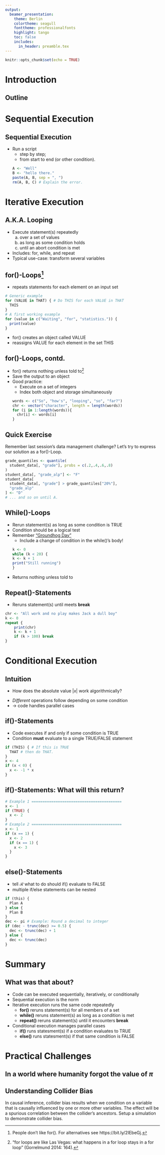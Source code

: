 ```yaml
---
output:
  beamer_presentation:
    theme: Berlin
    colortheme: seagull
    fonttheme: professionalfonts
    highlight: tango
    toc: false
    includes:
      in_header: preamble.tex
---
```

```r
knitr::opts_chunk$set(echo = TRUE)
```

\maketitle
# Introduction

## Outline
\tableofcontents

# Sequential Execution

## Sequential Execution

- Run a script
  - step by step;
  - from start to end (or other condition).
```r
A <- "Well"
B <- "hello there."
paste(A, B, sep = ", ")
rm(A, B, C) # Explain the error.
```

# Iterative Execution

## A.K.A. Looping

- Execute statement(s) repeatedly
  a. over a set of values
  b. as long as some condition holds
  c. until an abort condition is met
- Includes: for, while, and repeat
- Typical use-case: transform several variables

## for()-Loops[^1]
- repeats statements for each element on an input set
```r
# Generic example
for (VALUE in THAT) { # Do THIS for each VALUE in THAT
  THIS
}
# A first working example
for (value in c("Waiting", "for", "statistics.")) {
  print(value)
}
```
- for() creates an object called VALUE
- reassigns VALUE for each element in the set THIS

[^1]: People don't like for(). For alternatives see https://bit.ly/2IEbeGj.

## for()-Loops, contd.
- for() returns nothing unless told to[^2]
- Save the output to an object
- Good practice:
  - Execute on a set of integers
  - Index both object and storage simultaneously
```r
words <- c("So", "how's", "looping", "so", "far?")
chr <- vector("character", length = length(words))
for (i in 1:length(words)){
	chr[i] <- words[i]
}
```

[^2]: "for loops are like Las Vegas: what happens in a for loop stays in a for loop" (Gorrelmund 2014: 164).

## Quick Exercise

Remember last session's data management challenge? Let's
try to express our solution as a for()-Loop.
```r
grade_quantiles <- quantile(
  student_data[, "grade"], probs = c(.2,.4,.6,.8)
)
student_data[, "grade_alp"] <- "F"
student_data[
  student_data[, "grade"] > grade_quantiles["20%"],
  "grade_alp"
] <- "D"
# ... and so on until A.
```


## While()-Loops

- Rerun statement(s) as long as some condition is TRUE
- Condition should be a logical test
- Remember ["Groundhog Day"](https://www.imdb.com/title/tt0107048/)
  - Include a change of condition in the while()'s body!
```r
k <- 0
while (k < 20) {
  k <- k + 1
  print("Still running")
}
```
- Returns nothing unless told to

## Repeat()-Statements
- Reruns statement(s) until meets **break**
```r
chr <- "All work and no play makes Jack a dull boy"
k <- 0
repeat {
	print(chr)
	k <- k + 1
	if (k > 100) break
}
```

\begin{block}{But\dots}
  How do we tell $\mathcal{R}$ to execute some code conditionally?
\end{block}

# Conditional Execution

## Intuition
  - How does the absolute value $|x|$ work algorithmically?

\begin{figure}
  \centering
  \includegraphics[scale = .6]{./fig/abs_value.png}
\end{figure}

- *Different* operations follow depending on some condition
- $\rightarrow$ code handles parallel cases

## if()-Statements

- Code executes if and only if some condition is TRUE
- Condition **must** evaluate to a single TRUE/FALSE statement
```r
if (THIS) { # If this is TRUE
  THAT # then do THAT.
}
x <- 4
if (x < 0) {
  x <- -1 * x
}
```

## if()-Statements: What will this return?
```r
# Example 1 =========================================
x <- 1
if (TRUE) {
  x <- 2
}
# Example 2 =========================================
x <- 1
if (x == 1) {
  x <- 2
  if (x == 1) {
    x <- 3
  }
}
```

## else()-Statements
- tell $\mathcal{R}$ what to do should if() evaluate to FALSE
- multiple if/else statements can be nested
```r
if (this) {
  Plan A
} else {
  Plan B
}
dec <- pi # Example: Round a decimal to integer
if (dec - trunc(dec) >= 0.5) {
  dec <- trunc(dec) + 1
} else {
  dec <- trunc(dec)
}
```

# Summary

## What was that about?

- Code can be executed sequentially, iteratively, or conditionally
- Sequential execution is the norm
- Iterative execution runs the same code repeatedly
  - **for()** reruns statement(s) for all members of a set
  - **while()** reruns statement(s) as long as a condition is met
  - **repeat()** reruns statement(s) until it encounters **break**
- Conditional execution manages parallel cases
  - **if()** runs statesment(s) if a condition evaluates to TRUE
  - **else()** runs statesment(s) if that same condition is FALSE

# Practical Challenges

## In a world where humanity forgot the value of $\pi$ \dots

\begin{columns}
  \begin{column}{.5\textwidth}
    {\dots} we will uplift civilization by Monte Carlo simulation.
    \bigskip

    Set up a simulation which allows you to generate an estimate
    of $\pi$ from the chance to hit a circle perfectly inscribed
    in a square with a randomly thrown dart.
  \end{column}
  \begin{column}{.5\textwidth}
    \begin{figure}
      \centering
      \includegraphics[scale = .5]{./fig/circle-in-square-red.png}
    \end{figure}
    \begin{align*}
      p(Hit) &= \frac{A_{ci}}{A_{sq}} = \frac{\pi r^2}{(2r)^2}\\
      \pi &= 4p(Hit)
    \end{align*}
  \end{column}
\end{columns}

## Understanding Collider Bias

In causal inference, collider bias results when we condition on a
variable that is causally influenced by one or more other
variables. The effect will be a spurious correlation between the
collider's ancestors. Setup a simulation to demonstrate collider
bias.

\begin{figure}
  \centering
  \includegraphics[scale = .5]{./fig/collider_bias.png}
  \caption{Collider Bias Visualized\footnote{
    Ellwert, F. 2013. Graphical Causal Models. In: S.L. Morgan
      (ed.), Handbook of Causal Analysis for Social Research, p.
      251
    }
  }
\end{figure}
